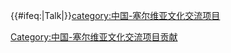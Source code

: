 {{tmbox
| type=notice
| image=[[File:Christmas table (Serbian cuisine).jpg|75px]]
| imageright=
| text=此条目是2021年“'''[[meta:China-Serbia_Cultural_Exchange_Program|钢铁般的友谊]]'''”（[[中国]]-[[塞尔维亚]]文化交流项目）的作品之一。
}}<includeonly>{{#ifeq:{{NAMESPACE}}|Talk|[[Category:中国-塞尔维亚文化交流项目贡献]]}}</includeonly><noinclude>[[category:中国-塞尔维亚文化交流项目]]</noinclude>